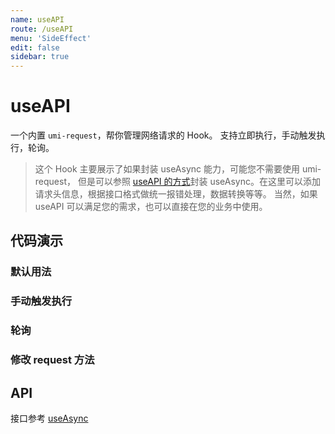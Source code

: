 ```yaml
---
name: useAPI
route: /useAPI
menu: 'SideEffect'
edit: false
sidebar: true
---
```








# useAPI

一个内置 `umi-request`，帮你管理网络请求的 Hook。
支持立即执行，手动触发执行，轮询。
> 这个 Hook 主要展示了如果封装 useAsync 能力，可能您不需要使用 umi-request，
但是可以参照 [useAPI 的方式](https://github.com/umijs/hooks/blob/master/src/useAPI/index.ts)封装 useAsync。在这里可以添加请求头信息，根据接口格式做统一报错处理，数据转换等等。
当然，如果 useAPI 可以满足您的需求，也可以直接在您的业务中使用。

## 代码演示

### 默认用法

<JackBox tsCode={Demo1CodeTsx} jsCode={Demo1CodeJsx} demoName='默认用法' description='组件加载时立即执行'>
  <Demo1 />
</JackBox>

### 手动触发执行

<JackBox tsCode={Demo2CodeTsx} jsCode={Demo2CodeJsx} demoName='手动触发执行' description='手动发送请求，只有当 run 方法被调用时请求才会发出'>
  <Demo2 />
</JackBox>

### 轮询

<JackBox tsCode={Demo3CodeTsx} jsCode={Demo3CodeJsx} demoName='轮询' description='每三秒进行一次请求，将在上次请求返回后开始计时'>
  <Demo3 />
</JackBox>

### 修改 request 方法

<JackBox tsCode={Demo4CodeTsx} jsCode={Demo4CodeJsx} demoName='修改 request 方法' description='使用自定义的 request 方法'>
  <Demo4 />
</JackBox>

## API

接口参考 [useAsync](./useAsync)
